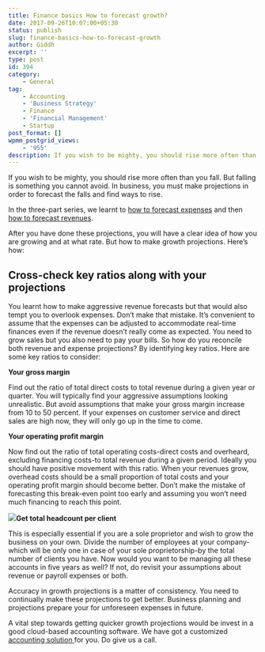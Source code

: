 ```yaml
---
title: Finance basics How to forecast growth?
date: 2017-09-26T10:07:00+05:30
status: publish
slug: finance-basics-how-to-forecast-growth
author: Giddh
excerpt: ''
type: post
id: 394
category:
    - General
tag:
    - Accounting
    - 'Business Strategy'
    - Finance
    - 'Financial Management'
    - Startup
post_format: []
wpmm_postgrid_views:
    - '955'
description: If you wish to be mighty, you should rise more often than you fall. But falling is something you cannot avoid. In business, you must make projections
---
```

If you wish to be mighty, you should rise more often than you fall. But falling is something you cannot avoid. In business, you must make projections in order to forecast the falls and find ways to rise.

In the three-part series, we learnt to [how to forecast expenses](https://giddh.com/blog/finance-basics-how-to-forecast-expenses) and then [how to forecast revenues](https://giddh.com/blog/finance-basics-how-to-forecast-revenue).

After you have done these projections, you will have a clear idea of how you are growing and at what rate. But how to make growth projections. Here’s how:

**Cross-check key ratios along with your projections**
------------------------------------------------------

You learnt how to make aggressive revenue forecasts but that would also tempt you to overlook expenses. Don’t make that mistake. It’s convenient to assume that the expenses can be adjusted to accommodate real-time finances even if the revenue doesn’t really come as expected. You need to grow sales but you also need to pay your bills. So how do you reconcile both revenue and expense projections? By identifying key ratios. Here are some key ratios to consider:

**Your gross margin**

Find out the ratio of total direct costs to total revenue during a given year or quarter. You will typically find your aggressive assumptions looking unrealistic. But avoid assumptions that make your gross margin increase from 10 to 50 percent. If your expenses on customer service and direct sales are high now, they will only go up in the time to come.

**Your operating profit margin**

Now find out the ratio of total operating costs-direct costs and overheard, excluding financing costs-to total revenue during a given period. Ideally you should have positive movement with this ratio. When your revenues grow, overhead costs should be a small proportion of total costs and your operating profit margin should become better. Don’t make the mistake of forecasting this break-even point too early and assuming you won’t need much financing to reach this point.

<img class="wp-block-image size-large" src = "https://miro.medium.com/max/1536/1*Xg2nUvXappjm_m3rNmJZ0A.jpeg" />**Get total headcount per client**

This is especially essential if you are a sole proprietor and wish to grow the business on your own. Divide the number of employees at your company-which will be only one in case of your sole proprietorship-by the total number of clients you have. Now would you want to be managing all these accounts in five years as well? If not, do revisit your assumptions about revenue or payroll expenses or both.

Accuracy in growth projections is a matter of consistency. You need to continually make these projections to get better. Business planning and projections prepare your for unforeseen expenses in future.

A vital step towards getting quicker growth projections would be invest in a good cloud-based accounting software. We have got a customized [accounting solution ](https://giddh.com)for you. Do give us a call.